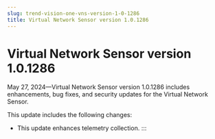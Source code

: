 ```yaml
---
slug: trend-vision-one-vns-version-1-0-1286
title: Virtual Network Sensor version 1.0.1286
---
```

# Virtual Network Sensor version 1.0.1286

May 27, 2024—Virtual Network Sensor version 1.0.1286 includes enhancements, bug fixes, and security updates for the Virtual Network Sensor.

This update includes the following changes:

- This update enhances telemetry collection.
:::
